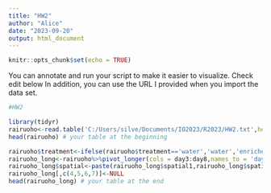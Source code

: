 ```yaml
---
title: "HW2"
author: "Alice"
date: "2023-09-20"
output: html_document
---
```


```r
knitr::opts_chunk$set(echo = TRUE)
```


You can annotate and run your script to make it easier to visualize. Check edit below
In addition, you can use the URL I provided when you import the data set.


```r
#HW2

library(tidyr)
rairuoho<-read.table('C:/Users/silve/Documents/IO2023/R2023/HW2.txt',header=T, sep = '\t', dec = '.')
head(rairuoho) # your table at the beginning

rairuoho$treatment<-ifelse(rairuoho$treatment=='water','water','enriched')
rairuoho_long<-rairuoho%>%pivot_longer(cols = day3:day8,names_to = 'day',values_to = 'length')
rairuoho_long$spatial<-paste(rairuoho_long$spatial1,rairuoho_long$spatial2,sep = "_")
rairuoho_long[,c(4,5,6,7)]<-NULL
head(rairuoho_long) # your table at the end

```




